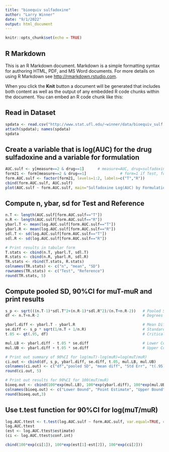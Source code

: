 ```yaml
---
title: "bioequiv sulfadoxine"
author: "Larry Winner"
date: "9/1/2022"
output: html_document
---
```


```r
knitr::opts_chunk$set(echo = TRUE)
```

## R Markdown

This is an R Markdown document. Markdown is a simple formatting syntax for authoring HTML, PDF, and MS Word documents. For more details on using R Markdown see <http://rmarkdown.rstudio.com>.

When you click the **Knit** button a document will be generated that includes both content as well as the output of any embedded R code chunks within the document. You can embed an R code chunk like this:

## Read in Dataset

```r
spdata <- read.csv("http://www.stat.ufl.edu/~winner/data/bioequiv_sulf.csv")
attach(spdata); names(spdata)
spdata
```

## Create a variable that is log(AUC) for the drug sulfadoxine and a variable for formulation

```r
AUC.sulf <- y[measure==2 & drug==1]      # measure=AUC, drug=sulfadoxine
form21 <- form[measure==2 & drug==1]               # form=1 if Test, form=2 if Ref
form.AUC.sulf <- factor(form21, levels=1:2, labels=c("T","R"))
cbind(form.AUC.sulf, AUC.sulf)
plot(AUC.sulf ~ form.AUC.sulf, main="Sulfadoxine Log(AUC) by Formulation")
```

## Compute n, ybar, sd for Test and Reference

```r
n.T <- length(AUC.sulf[form.AUC.sulf=="T"])
n.R <- length(AUC.sulf[form.AUC.sulf=="R"])
ybarl.T <- mean(log.AUC.sulf[form.AUC.sulf=="T"])
ybarl.R <- mean(log.AUC.sulf[form.AUC.sulf=="R"])
sdl.T <- sd(log.AUC.sulf[form.AUC.sulf=="T"])
sdl.R <- sd(log.AUC.sulf[form.AUC.sulf=="R"])

# Print results in tabular form
T.stats <- cbind(n.T, ybarl.T, sdl.T)
R.stats <- cbind(n.R, ybarl.R, sdl.R)
TR.stats <- rbind(T.stats, R.stats)
colnames(TR.stats) <- c("n", "mean", "SD")
rownames(TR.stats) <- c("Test", "Reference")
round(TR.stats, 5)
```

## Compute pooled SD, 90%CI for muT-muR and print results

```r
s_p <- sqrt(((n.T-1)*sdl.T^2+(n.R-1)*sdl.R^2)/(n.T+n.R-2))   # Pooled SD
df <- n.T+n.R-2                                              # Degrees of Freedom

ybarl.diff <- ybarl.T - ybarl.R                              # Mean Difference
se.diff <- s_p * sqrt(1/n.T + 1/n.R)                         # Standard Error of mean diff
t.05 <- qt(.95, df)                                          # Critical t-value for 90% CI

mul.LB <- ybarl.diff - t.05 * se.diff                        # Lower Confidence Limit
mul.UB <- ybarl.diff + t.05 * se.diff                        # Upper Confidence Limit

# Print out summary of 90%CI for log(muT)-log(muR)=log(muT/muR)
ci.out <- cbind(df, s_p, ybarl.diff, se.diff, t.05, mul.LB, mul.UB)
colnames(ci.out) <- c("df","pooled SD", "mean diff", "Std Err", "t(.95)", "Lower Bound", "Upper Bound")
round(ci.out, 5)

# Print out results for 90%CI for 100(muT/muR)
bioeq.out <- cbind(100*exp(mul.LB), 100*exp(ybarl.diff), 100*exp(mul.UB))
colnames(bioeq.out) <- c("Lower Bound", "Point Estimate", "Upper Bound")
round(bioeq.out,3)
```

## Use t.test function for 90%CI for log(muT/muR)

```r
log.AUC.ttest <- t.test(log.AUC.sulf ~ form.AUC.sulf, var.equal=TRUE, conf.level=0.90)
log.AUC.ttest
(est <- log.AUC.ttest$estimate)
(ci <- log.AUC.ttest$conf.int)

cbind(100*exp(ci[1]), 100*exp(est[1]-est[2]), 100*exp(ci[2]))
```


